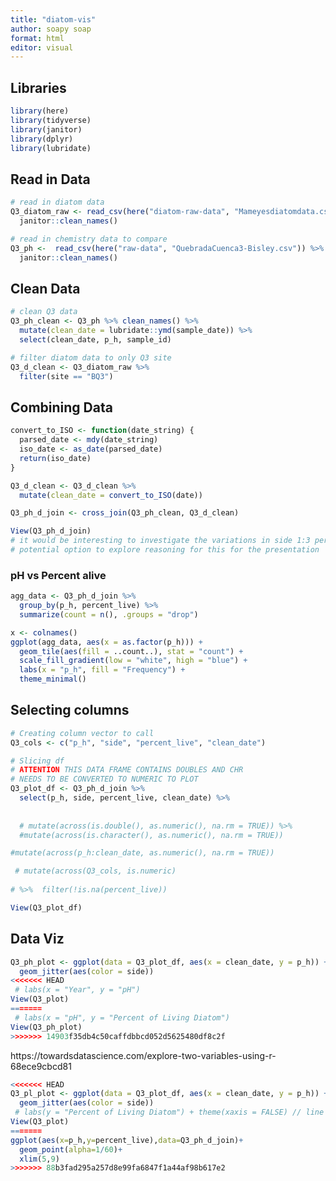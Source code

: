 ```yaml
---
title: "diatom-vis"
author: soapy soap
format: html
editor: visual
---
```


## Libraries

```r
library(here)
library(tidyverse)
library(janitor)
library(dplyr)
library(lubridate)
```

## Read in Data

```r
# read in diatom data
Q3_diatom_raw <- read_csv(here("diatom-raw-data", "Mameyesdiatomdata.csv")) %>% 
  janitor::clean_names()

# read in chemistry data to compare
Q3_ph <-  read_csv(here("raw-data", "QuebradaCuenca3-Bisley.csv")) %>% 
  janitor::clean_names()
```

## Clean Data

```r
# clean Q3 data
Q3_ph_clean <- Q3_ph %>% clean_names() %>% 
  mutate(clean_date = lubridate::ymd(sample_date)) %>% 
  select(clean_date, p_h, sample_id)

# filter diatom data to only Q3 site
Q3_d_clean <- Q3_diatom_raw %>% 
  filter(site == "BQ3")
```

## Combining Data

```r
convert_to_ISO <- function(date_string) {
  parsed_date <- mdy(date_string)
  iso_date <- as_date(parsed_date)
  return(iso_date)
}

Q3_d_clean <- Q3_d_clean %>% 
  mutate(clean_date = convert_to_ISO(date))
```

```r
Q3_ph_d_join <- cross_join(Q3_ph_clean, Q3_d_clean)

View(Q3_ph_d_join)
# it would be interesting to investigate the variations in side 1:3 percent_live as a variable of pH
# potential option to explore reasoning for this for the presentation
```

### pH vs Percent alive

```r
agg_data <- Q3_ph_d_join %>%
  group_by(p_h, percent_live) %>%
  summarize(count = n(), .groups = "drop")
```

```r
x <- colnames()
ggplot(agg_data, aes(x = as.factor(p_h))) +
  geom_tile(aes(fill = ..count..), stat = "count") +
  scale_fill_gradient(low = "white", high = "blue") +
  labs(x = "p_h", fill = "Frequency") +
  theme_minimal()
```

## Selecting columns

```r
# Creating column vector to call
Q3_cols <- c("p_h", "side", "percent_live", "clean_date")

# Slicing df
# ATTENTION THIS DATA FRAME CONTAINS DOUBLES AND CHR 
# NEEDS TO BE CONVERTED TO NUMERIC TO PLOT
Q3_plot_df <- Q3_ph_d_join %>% 
  select(p_h, side, percent_live, clean_date) %>%
 
  
  # mutate(across(is.double(), as.numeric(), na.rm = TRUE)) %>% 
  #mutate(across(is.character(), as.numeric(), na.rm = TRUE))

#mutate(across(p_h:clean_date, as.numeric(), na.rm = TRUE))

 # mutate(across(Q3_cols, is.numeric)
  
# %>%  filter(!is.na(percent_live))

View(Q3_plot_df)
```

## Data Viz

```r
Q3_ph_plot <- ggplot(data = Q3_plot_df, aes(x = clean_date, y = p_h)) +
  geom_jitter(aes(color = side))
<<<<<<< HEAD
 # labs(x = "Year", y = "pH")
View(Q3_plot)
=======
 # labs(x = "pH", y = "Percent of Living Diatom")
View(Q3_ph_plot)
>>>>>>> 14903f35db4c50caffdbbcd052d5625480df8c2f
```

https://towardsdatascience.com/explore-two-variables-using-r-68ece9cbcd81

```r
<<<<<<< HEAD
Q3_pl_plot <- ggplot(data = Q3_plot_df, aes(x = clean_date, y = p_h)) +
  geom_jitter(aes(color = side))
 # labs(y = "Percent of Living Diatom") + theme(xaxis = FALSE) // line needs to be fixed
View(Q3_plot)
=======
ggplot(aes(x=p_h,y=percent_live),data=Q3_ph_d_join)+
  geom_point(alpha=1/60)+
  xlim(5,9)
>>>>>>> 88b3fad295a257d8e99fa6847f1a44af98b617e2
```
